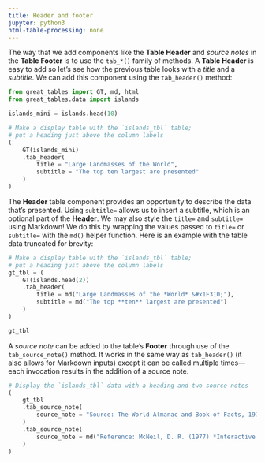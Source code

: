 ```yaml
---
title: Header and footer
jupyter: python3
html-table-processing: none
---
```


The way that we add components like the **Table Header** and *source notes* in the **Table Footer** is to use the `tab_*()` family of methods. A **Table Header** is easy to add so let's see how the previous table looks with a *title* and a *subtitle*. We can add this component using the `tab_header()` method:

```python
from great_tables import GT, md, html
from great_tables.data import islands

islands_mini = islands.head(10)

# Make a display table with the `islands_tbl` table;
# put a heading just above the column labels
(
    GT(islands_mini)
    .tab_header(
        title = "Large Landmasses of the World",
        subtitle = "The top ten largest are presented"
    )
)
```

The **Header** table component provides an opportunity to describe the data that's presented. Using `subtitle=` allows us to insert a subtitle, which is an optional part of the **Header**. We may also style the `title=` and `subtitle=` using Markdown! We do this by wrapping the values passed to `title=` or `subtitle=` with the `md()` helper function. Here is an example with the table data truncated for brevity:

```python
# Make a display table with the `islands_tbl` table;
# put a heading just above the column labels
gt_tbl = (
    GT(islands.head(2))
    .tab_header(
        title = md("Large Landmasses of the *World* &#x1F310;"),
        subtitle = md("The top **ten** largest are presented")
    )
)

gt_tbl
```

A *source note* can be added to the table's **Footer** through use of the `tab_source_note()` method. It works in the same way as `tab_header()` (it also allows for Markdown inputs) except it can be called multiple times---each invocation results in the addition of a source note.

```python
# Display the `islands_tbl` data with a heading and two source notes
(
    gt_tbl
    .tab_source_note(
        source_note = "Source: The World Almanac and Book of Facts, 1975, page 406."
    )
    .tab_source_note(
        source_note = md("Reference: McNeil, D. R. (1977) *Interactive Data Analysis*. Wiley.")
    )
)
```
